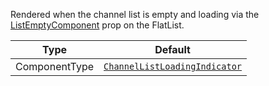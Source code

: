 Rendered when the channel list is empty and loading via the [ListEmptyComponent](https://reactnative.dev/docs/flatlist#listemptycomponent) prop on the FlatList.

| Type          | Default                                                                                                                                                             |
| ------------- | ------------------------------------------------------------------------------------------------------------------------------------------------------------------- |
| ComponentType | [`ChannelListLoadingIndicator`](https://github.com/GetStream/stream-chat-react-native/blob/main/package/src/components/ChannelList/ChannelListLoadingIndicator.tsx) |
